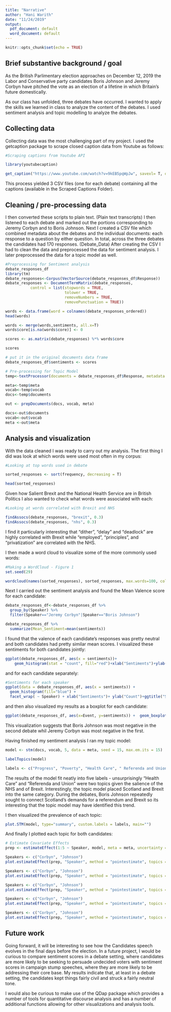 ```yaml
---
title: "Narrative"
author: "Hani Warith"
date: "11/24/2019"
output:
  pdf_document: default
  word_document: default
---
```


```r
knitr::opts_chunk$set(echo = TRUE)
```

## Brief substantive background / goal
As the British Parlimentary election approaches on December 12, 2019 the Labor and Conservative party candidates Boris Johnson and Jeremy Corbyn have pitched the vote as an election of a lifetine in which Britain's future domestically. 

As our class has unfolded, three debates have occurred. I wanted to apply the skills we learned in class to analyze the content of the debates. I used sentiment analysis and topic modelling to analyze the debates.

## Collecting data

Collecting data was the most challenging part of my project. I used the getcaption package to scrape closed caption data from Youtube as follows:

```r
#Scraping captions from Youtube API

library(youtubecaption)

get_caption("https://www.youtube.com/watch?v=9kEB5pqWpJw", savexl= T, openxl= T)
```

This process yielded  3 CSV files (one for each debate) containing all the captions (available in the Scraped Captions Folder).

## Cleaning / pre-processing data

 I then converted these scripts to plain text. (Plain text transcripts) I then listened to each debate and marked out the portions corresponding to Jeremy Corbyn and   to Boris Johnson. Next I created a CSV file which combined metadata about the debates and the individual documents: each response to a question by either question. In total, across the three debates the candidates had 170 responses. (Debate_Data)
After creating the CSV I had to clean the data and preprocessed the data for sentiment analysis. I later preprocessed the data for a topic model as well.

```r

#Preprocessing for Sentiment analysis 
debate_responses_df
library(tm) 
debate_responses<-Corpus(VectorSource(debate_responses_df$Response))
debate_responses <- DocumentTermMatrix(debate_responses,
           control = list(stopwords = TRUE,
                          tolower = TRUE,
                          removeNumbers = TRUE,
                          removePunctuation = TRUE))

words <- data.frame(word = colnames(debate_responses_ordered))
head(words)

words <- merge(words,sentiments, all.x=T)
words$core[is.na(words$core)] <- 0

scores <- as.matrix(debate_responses) %*% words$core

scores

# put it in the original documents data frame
debate_responses_df$sentiments <- scores
```

```r

# Pre-processing for Topic Model
temp<-textProcessor(documents = debate_responses_df$Response, metadata = debate_responses_df)

meta<-temp$meta
vocab<-temp$vocab
docs<-temp$documents

out <- prepDocuments(docs, vocab, meta)

docs<-out$documents
vocab<-out$vocab
meta <-out$meta
```

## Analysis and visualization
With the data cleaned I was ready to carry out my analysis. The first thing I did was look at which words were used most often in my corpus:

```r
#Looking at top words used in debate

sorted_responses <- sort(frequency, decreasing = T)

head(sorted_responses)
```

Given how Salient Brexit and the National Health Service are in British Politics I also wanted to check what words were associated with each:

```r
#Looking at words correlated with Brexit and NHS

findAssocs(debate_responses, "brexit", 0.3)
findAssocs(debate_responses, "nhs", 0.3)
```

I find it particularly interesting that "dither", "delay" and "deadlock" are highly correlated with Brexit while "employed", "principles", and "privatization" are correlated with the NHS.

I then made a word cloud to visualize some of the more commonly used words:

```r

#Making a WordCloud - Figure 1
set.seed(29)

wordcloud(names(sorted_responses), sorted_responses, max.words=100, colors=brewer.pal(6,"Dark2"))
```

Next I carried out the sentiment analysis and found the Mean Valence score for each candidate:

```r

debate_responses_df<-debate_responses_df %>% 
  group_by(Speaker) %>% 
  filter(Speaker=="Jeremy Corbyn"|Speaker=="Boris Johnson") 

debate_responses_df %>%
  summarize(Mean_Sentiment=mean(sentiments))
```

I found that the valence of each candidate's responses was pretty neutral and both candidates had pretty similar mean scores. I visualized these sentiments for both candidates jointly:

```r

ggplot(debate_responses_df, aes(x = sentiments))+
    geom_histogram(stat = "count", fill="red")+xlab("Sentiments")+ylab("Count")+ggtitle("Sentiments of Candidate's Responses")

```

and for each candidate separately:

```r
#Sentiments for each speaker
ggplot(data = debate_responses_df, aes(x = sentiments)) +
  geom_histogram(fill="blue") + 
  facet_wrap( ~ Speaker) + xlab("Sentiments")+ ylab("Count")+ggtitle("Sentiments by Candidate")
```

and then also visualized my results as a boxplot for each candidate:

```r
ggplot(debate_responses_df, aes(x=Event, y=sentiments)) +  geom_boxplot() + facet_wrap( ~ Speaker) + theme(axis.text.x = element_text(size = 8, angle = 45, hjust = 1))+ylab("Sentiments")+ggtitle("Sentiments by Candidate in each event")
```

This visualization suggests that Boris Johnson was most negative in the second debate whil Jeremy Corbyn was most negative in the first. 

Having finished my sentiment analysis I ran my topic model:

```r
model <- stm(docs, vocab, 5, data = meta, seed = 15, max.em.its = 15)

labelTopics(model)

labels <- c("Progress", "Poverty", "Health Care", " Referenda and Union", "Economy")
```

The results of the model fit neatly into five labels - unsurprisingly "Health Care" and "Referenda and Union" were two topics given the salience of the NHS and of Brexit. Interestingly, the topic model  placed Scotland and Brexit into the same category. During the debates, Boris Johnson repeatedly sought to connect Scotland's demands for a referendum and Brexit so its interesting that the topic model may have identified this trend.

I then visualized the prevalence of each topic:
```r
plot.STM(model, type="summary", custom.labels = labels, main="")
```

And finally I plotted each topic for both candidates: 

```r
# Estimate Covariate Effects
prep <- estimateEffect(1:5 ~ Speaker, model, meta = meta, uncertainty = "Global", documents=docs)
```


```r
Speakers <- c("Corbyn", "Johnson")
plot.estimateEffect(prep, "Speaker", method = "pointestimate", topics = 1, printlegend = TRUE, labeltype = "custom", custom.labels = Speakers, main = "Progress", ci.level = .95, nsims=100)
```

```r
Speakers <- c("Corbyn", "Johnson")
plot.estimateEffect(prep, "Speaker", method = "pointestimate", topics = 2, printlegend = TRUE, labeltype = "custom", custom.labels = Speakers, main = "Poverty", ci.level = .95, nsims=100)
```

```r
Speakers <- c("Corbyn", "Johnson")
plot.estimateEffect(prep, "Speaker", method = "pointestimate", topics = 3, printlegend = TRUE, labeltype = "custom", custom.labels = Speakers, main = "Health Care", ci.level = .95, nsims=100)
```

```r
Speakers <- c("Corbyn", "Johnson")
plot.estimateEffect(prep, "Speaker", method = "pointestimate", topics = 4, printlegend = TRUE, labeltype = "custom", custom.labels = Speakers, main = "Referenda and Union", ci.level = .95, nsims=100)
```

```r
Speakers <- c("Corbyn", "Johnson")
plot.estimateEffect(prep, "Speaker", method = "pointestimate", topics = 5, printlegend = TRUE, labeltype = "custom", custom.labels = Speakers, main = "The Economy", ci.level = .95, nsims=100)
```

## Future work
Going forward, it will be interesting to see how the Candidates speech evolves in the final days before the election. In a future project, I would be curious to compare sentiment scores in a debate setting, where candidates are more likely to be seeking to persuade undecided voters with sentiment scores in campaign stump speeches, where they are more likely to be addressing their core base. My results indicate that, at least in a debate setting, the candidates kept things fairly civil and struck a fairly neutral tone.

I would also be curious to make use of the QDap package which provides a number of tools for quantitative discourse analysis and has a number of additional functions allowing for other visualizations and analysis tools. 

